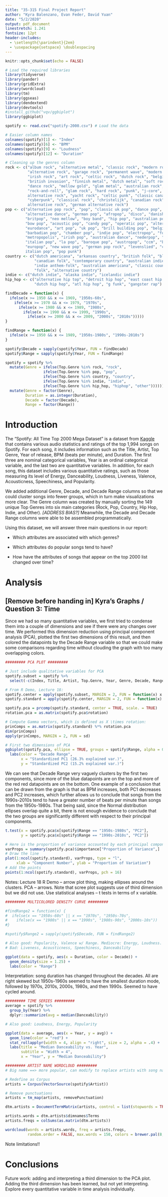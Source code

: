 ```yaml
---
title: "35-315 Final Project Report"
author: "Kyra Balenzano, Evan Feder, David Yuan"
date: "5/2/2020"
output: pdf_document
linestretch: 1.241
fontsize: 12pt
header-includes:
  - \setlength{\parindent}{2em}
  - \usepackage{setspace} \doublespacing
---
```


```r
knitr::opts_chunk$set(echo = FALSE)
```

```r
# Load the required libraries
library(tidyverse)
library(pander)
library(gridExtra)
library(wordcloud)
library(tm)
library(ggseas)
library(dendextend)
library(devtools)
#install_github("vqv/ggbiplot")
library(ggbiplot)
```

```r
spotify <- read.csv("spotify-2000.csv") # Load the data

# Easier column names
colnames(spotify)[1] <- "Index"
colnames(spotify)[6] <- "BPM"
colnames(spotify)[9] <- "Loudness"
colnames(spotify)[12] <- "Duration"

# Cleaning up the genres column
rock <- c("album rock", "alternative metal", "classic rock", "modern rock", 
          "alternative rock", "garage rock", "permanent wave", "modern folk rock",
          "irish rock", "art rock", "celtic rock", "dutch rock", "belgian rock",
          "british invasion", "finnish metal", "dutch metal", "soft rock", "dutch prog",
          "dance rock", "mellow gold", "glam metal", "australian rock", "australian psych",
          "rock-and-roll", "glam rock", "hard rock", "punk", "j-core", "australian
          alternative rock", "yacht rock", "celtic punk", "classic canadian rock",
          "cyberpunk", "classical rock", "christelijk", "canadian rock", "british
          alternative rock", "german alternative rock")
pop <- c("alternative pop rock", "pop", "classic uk pop", "dance pop", "dutch pop",
         "alternative dance", "german pop", "afropop", "disco", "danish pop rock",
         "britpop", "neo mellow", "boy band", "hip pop", "australian pop", "canadian pop",
         "bow pop", "acoustic pop", "candy pop", "operatic pop", "alternative pop",
         "eurodance", "art pop", "uk pop", "brill building pop", "belgian pop",
         "barbadian pop", "chamber pop", "indie pop", "electropop", "folk-pop",
         "metropopolis", "irish pop", "australian dance", "nederpop", "danish pop",
         "italian pop", "la pop", "baroque pop", "austropop", "ccm", "bubblegum pop",
         "europop", "new wave pop", "german pop rock", "levenslied", "classic 
         italian pop", "pop punk")
country <- c("dutch americana", "arkansas country", "british folk", "blues rock",
             "canadian folk", "contemporary country", "australian indie folk", 
             "indie anthem-folk", "australian americana", "classic country pop",
             "folk", "alternative country")
indie <- c("dutch indie", "alaska indie", "icelandic indie")
hip_hop <- c("alternative hip top", "detroit hip hop", "east coast hip hop", 
             "dutch hip hop", "atl hip hop", "g funk", "gangster rap")

findDecade = function(x) {
  ifelse(x >= 1950 && x <= 1969, "1950s-60s", 
    ifelse(x >= 1970 && x <= 1979, "1970s",
      ifelse(x >= 1980 && x <= 1989, "1980s",
        ifelse(x >= 1990 && x <= 1999, "1990s",
          ifelse(x >= 2000 && x <= 2009, "2000s", "2010s")))))
}

findRange = function(x) {
  ifelse(x >= 1950 && x <= 1989, "1950s-1980s", "1990s-2010s")
}

spotify$Decade = sapply(spotify$Year, FUN = findDecade)
spotify$Range = sapply(spotify$Year, FUN = findRange)

spotify = spotify %>%
  mutate(Genre = ifelse(Top.Genre %in% rock, "rock",
                 ifelse(Top.Genre %in% pop, "pop",
                 ifelse(Top.Genre %in% country, "country",
                 ifelse(Top.Genre %in% indie, "indie",
                 ifelse(Top.Genre %in% hip_hop, "hiphop", "other")))))) %>% 
  mutate(Genre = factor(Genre),
         Duration = as.integer(Duration),
         Decade = factor(Decade),
         Range = factor(Range))
```

# Introduction

The "Spotify: All Time Top 2000 Mega Dataset" is a dataset from [Kaggle](https://www.kaggle.com/iamsumat/spotify-top-2000s-mega-dataset) that contains various audio statistics and ratings of the top 1,994 songs on Spotify. For each song, it includes information such as the Title, Artist, Top Genre, Year of release, BPM (beats per minute), and Duration. The first three are nominal categorical variables, Year is an ordinal categorical variable, and the last two are quantitative variables. In addition, for each song, this dataset includes various quantitative ratings, such as those measuring its level of Energy, Danceability, Loudness, Liveness, Valence, Acousticness, Speechiness, and Popularity.

We added additional Genre, Decade, and Decade Range columns so that we could cluster songs into fewer groups, which in turn make visualizations more clear. The Genre column was created by manually sorting the 149 unique Top Genres into six main categories (Rock, Pop, Country, Hip Hop, Indie, and Other). *[ADDRESS BIAS?]* Meanwhile, the Decade and Decade Range columns were able to be assembled programmatically.

Using this dataset, we will answer three main questions in our report:

+ Which attributes are associated with which genres?

+ Which attributes do popular songs tend to have?

+ How have the attributes of songs that appear on the top 2000 list changed over time?

\newpage

# Analysis

## [Remove before handing in] Kyra's Graphs / Question 3: Time

Since we had so many quantitative variables, we first tried to condense them into a couple of dimensions and see if there were any changes over time. We performed this dimension reduction using principal component analysis (PCA), plotted the first two dimensions of this result, and then colored the datapoints by the Decade Range variable so that we could make some comparisons regarding time without clouding the graph with too many overlapping colors.  

```r
######### PCA PLOT #########

# Just include qualitative variables for PCA
spotify.subset = spotify %>% 
  select(-c(Index, Title, Artist, Top.Genre, Year, Genre, Decade, Range, mds1, mds2))

# From R Demo, Lecture 18:
spotify.center = apply(spotify.subset, MARGIN = 2, FUN = function(x) x - mean(x))
spotify.standard = apply(spotify.center, MARGIN = 2, FUN = function(x) x/sd(x))

spotify.pca = prcomp(spotify.standard, center = TRUE, scale. = TRUE)
rotation.pca = as.matrix(spotify.pca$rotation)

# Compute Gamma vectors, which is defined as X \times rotation:
prinComps = as.matrix(spotify.standard) %*% rotation.pca
dim(prinComps)
apply(prinComps, MARGIN = 2, FUN = sd)
```

```r
# First two dimensions of PCA
ggbiplot(spotify.pca, ellipse = TRUE, groups = spotify$Range, alpha = 0.5) +
  labs(color = "Decade Range",
       x = "Standardized PC1 (26.3% explained var.)",
       y = "Standardized PC2 (15.2% explained var.)")
```

We can see that Decade Range very vaguely clusters by the first two components, since more of the blue datapoints are on the top and more of the red red datapoints are on the bottom. One example of a conclusion that can be drawn from the graph is that as BPM increases, both PC1 decreases and PC2 increases, which further allows us to conclude that songs from the 1990s-2010s tend to have a greater number of beats per minute than songs from the 1950s-1980s. That being said, since the Normal distribution ellipses overlap quite a bit, there is not enough evidence to conclude that the two groups are significantly different with respect to their principal components.

```r
t.test(x = spotify.pca$x[spotify$Range == "1950s-1980s", "PC2"],
       y = spotify.pca$x[spotify$Range == "1990s-2010s", "PC2"])
```

```r
# Here is the proportion of variance accounted by each principal component:
varProps = summary(spotify.pca)$importance["Proportion of Variance",]
# Draw the line
plot(1:ncol(spotify.standard), varProps, type = "l",
     xlab = "Component Number", ylab = "Proportion of Variation")
# Add the points
points(1:ncol(spotify.standard), varProps, pch = 16)
```

Notes:
Lecture 18 R Demo -- arrow plot thing, making ellipses around the clusters.
PCA -- arrows.
Note that scree plot suggests use of third dimension but we did not use.
Use statistical analyses -- t tests in terms of x variable.

```r
######### MULTICOLORED DENSITY CURVE #########

#findRange2 = function(x) {
#  ifelse(x == "1950s-60s" || x == "1970s", "1950s-70s",
#    ifelse(x == "1980s" || x == "1990s", "1980s-90s", "2000s-10s"))
#}

#spotify$Range2 = sapply(spotify$Decade, FUN = findRange2)
```

```r
# Also good: Popularity, Valence w/ Range. Mediocre: Energy, Loudness.
# Bad: Liveness, Acousticness, Speechiness, Danceability

ggplot(data = spotify, aes(x = Duration, color = Decade)) +
  geom_density(size = 1.25) +
  labs(color = "Range")
```

Interpretation: song duration has changed throughout the decades. All are right skewed but 1950s-1960s seemed to have the smallest duration mode, followed by 1970s, 2010s, 2000s, 1980s, and then 1990s. Seemed to have cycled around.

```r
######### TIME SERIES #########
average = spotify %>% 
  group_by(Year) %>% 
  dplyr::summarize(avg = median(Danceability))
```

```r
# Also good: Loudness, Energy, Popularity

ggplot(data = average, aes(x = Year, y = avg)) +
  geom_line(color = "red") +
  stat_rollapplyr(width = 4, align = "right", size = 2, alpha = .4) + 
  labs(title = "Median Danceability vs. Year",
       subtitle = "Width = 4",
       x = "Year", y = "Median Danceability")
```

```r
######### ARTIST NAME WORDCLOUD #########
# Big name ==> more popular, can modify to replace artists with song names too

# Redefine as Corpus
artists = Corpus(VectorSource(spotify$Artist))

# Remove punctuations
artists = tm_map(artists, removePunctuation)

dtm.artists = DocumentTermMatrix(artists, control = list(stopwords = TRUE))

artists.words = dtm.artists$dimnames$Terms
artists.freqs = colSums(as.matrix(dtm.artists))

wordcloud(words = artists.words, freq = artists.freqs, 
          random.order = FALSE, max.words = 150, colors = brewer.pal(8, "Paired"))
```

Note limitations!!

# Conclusions

Future work: adding and interpreting a third dimension to the PCA plot. Adding the third dimension has been learned, but not yet interpreting. Explore every quantitative variable in time analysis individually.

